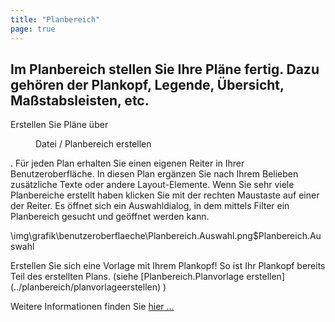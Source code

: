 ```yaml
---
title: "Planbereich"
page: true
---
```

##  Im Planbereich stellen Sie Ihre Pl&#228;ne fertig. Dazu geh&#246;ren der Plankopf, Legende, &#220;bersicht, Ma&#223;stabsleisten, etc. 
<GeoMapper>
Erstellen Sie Pl&#228;ne &#252;ber  <Menu>Datei / Planbereich erstellen</Menu> . F&#252;r jeden Plan erhalten Sie einen eigenen Reiter in Ihrer Benutzeroberfl&#228;che. In diesen Plan erg&#228;nzen Sie nach Ihrem Belieben zus&#228;tzliche Texte oder andere Layout-Elemente. 

<Success>
Wenn Sie sehr viele Planbereiche erstellt haben klicken Sie mit der rechten Maustaste auf einer der Reiter. Es &#246;ffnet sich ein Auswahldialog, in dem mittels Filter ein Planbereich gesucht und ge&#246;ffnet werden kann.

<Image>\img\grafik\benutzeroberflaeche\Planbereich.Auswahl.png$Planbereich.Auswahl</Image>
</Success>


<Success>
Erstellen Sie sich eine Vorlage mit Ihrem Plankopf! So ist Ihr Plankopf bereits Teil des erstellten Plans. (siehe [Planbereich.Planvorlage erstellen](../planbereich/planvorlageerstellen)
)
</Success>


Weitere Informationen finden Sie [hier ...](../planbereich/allgemein)

</GeoMapper>
